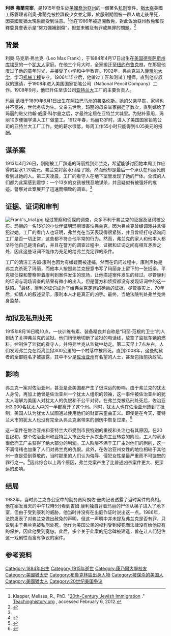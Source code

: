 {{copyedit|time=2014-05-15T01:46:15+00:00}}
{{Infobox person
| name                      = 利奥·弗兰克<br>Leo Frank
| image                     = Leo Frank.jpg
| image_size                = 
| alt                       =
| caption                   = 
| birth_name                = Leo Max Frank
| birth_date                = {{birth date|1884|4|17}}
| birth_place               = {{USA}}[[德克薩斯州|德克薩斯州]][[庫埃羅_(德克薩斯州)|庫埃羅]]
| death_date                = {{Death date and age|1915|8|17|1884|4|17}}
| death_place               = {{USA}}[[佐治亚州|佐治亚州]][[玛丽埃塔_(佐治亚州)|玛丽埃塔]]
| death_cause               = [[私刑|私刑]]（[[絞刑|絞刑]]）
| resting_place             = [[紐約|紐約]][[皇后區|皇后區]]{{le|格倫代爾|Glendale, Queens}}新卡梅爾山公墓
| resting_place_coordinates = {{coord|40.69269|-73.88115|display=inline,title}}
| monuments                 = [[反誹謗聯盟|反誹謗聯盟]]成立90周年紀念碑（2003年10月20日立）, Mount Carmel Cemetery; Georgia historical marker, lynching site, 1200 Roswell Street, Marietta, GA 30060
| residence                 = 佐治亚州[[亚特兰大|亚特兰大]]
| nationality               = 美国
| religion                  = [[犹太教|犹太教]]
| education = 機械工程學士（1906年）<ref name='Rosen2005'>{{cite book | last1 = Rosen | first1 = Fred | title = The Historical Atlas of American Crime | url = https://archive.org/details/historicalatlaso0000rose | publisher = Facts on File, Inc | year = 2005 | location = New York, New York | pages = [https://archive.org/details/historicalatlaso0000rose/page/193 193] | accessdate = 2012-02-02}}</ref> pencil manufacturing apprenticeship (1907)  
| alma_mater =  [[康乃爾大學|康乃爾大學]]
| employer                  = 美國國家鉛筆公司（亞特蘭大廠）
| criminal_charge           = 1913年8月25日判決有罪，罪名是殺害瑪莉·范根（Mary Phagan）。
| criminal_penalty          = 1913年8月26日判決有罪<br>1915年6月21日入獄
| spouse                    = Lucille Selig
| parents                   = Rudolph Frank & Rachel (Ray) Jacobs
| relations                 = 姊妹：Marian J. Stern<br>叔叔：Moses Frank
| signature                 =Leo Frank Signature.png
| signature_alt             =
}}{{Antisemitism}}
'''利奥·弗蘭克案'''，是1915年發生於[[美國|美國]][[喬治亞州|喬治亞州]]的一個著名[[私刑|私刑]]案件。[[猶太裔|猶太裔]]美國工廠管理者利奥·弗蘭克被控謀殺少女並定罪，於服刑期間被一群人劫走後吊死，因美國反猶太現象而受到注意。<ref>Klapper, Melissa, R., PhD. "[http://www.teachinghistory.org/history-content/beyond-the-textbook/25059 20th-Century Jewish Immigration] {{Wayback|url=http://www.teachinghistory.org/history-content/beyond-the-textbook/25059 |date=20121027123352 }}." [http://www.teachinghistory.org Teachinghistory.org] {{Wayback|url=http://www.teachinghistory.org/ |date=20180202130615 }}, accessed February 6, 2012.</ref>他在1986年被追溯赦免，對此佐治亞州赦免和假釋委員會表示是“努力彌補創傷”，但並未觸及有罪或無罪的問題。<ref name="#1">{{Cite web |url=http://www.georgiaencyclopedia.org/articles/history-archaeology/leo-frank-case |title=存档副本 |accessdate=2014-05-15 |archive-date=2014-04-19 |archive-url=https://web.archive.org/web/20140419165055/http://www.georgiaencyclopedia.org/articles/history-archaeology/leo-frank-case |dead-url=no }}</ref>

== 背景 ==
利奥·马克斯·弗兰克（Leo Max Frank），于1884年4月17日出生在[[美国|美国]][[德克萨斯州|德克萨斯州]][[库埃罗|库埃罗]]的一个[[犹太人|犹太人]]家庭。在他三个月大时，全家搬迁至[[纽约|纽约]][[布鲁克林|布鲁克林]]，在那里他度过了他的童年时光，并接受了小学和中学教育。1902年，弗兰克进入[[康奈尔大学|康奈尔大学]]，学习[[机械工程|机械工程]]专业。1906年毕业后，他做过工匠和测试工程师，直到他应叔叔的邀请，于1908年进入美国国家铅笔公司（National Pencil Company）工作。1908年9月，他已升任至该公司[[亚特兰大|亚特兰大]]工厂的主要负责人。

玛丽·范根于1899年6月1日出生在[[阿拉巴马州|阿拉巴马州]]的[[弗洛伦斯|弗洛伦斯]]。她的父亲早丧，家境也并不宽裕，世代务农为生。父亲去世后，玛丽的母亲举家搬迁了数次，直到嫁给了玛丽的继父约翰·威廉·科尔曼之后，才最终定居在亚特兰大城里。为贴补家用，玛丽10岁便辍学进入工厂做童工。1912年春，玛丽13岁时，进入了美国国家铅笔公司的亚特兰大工厂工作。她的薪水很低，每周工作55小时只能得到4.05美元的报酬。

== 谋杀案 ==
1913年4月26日，刚刚被工厂辞退的玛丽找到弗兰克，希望能够讨回她本周工作应得的薪水1.20美元。弗兰克将薪水付给了她，然而他却是最后一个承认在玛丽死前看到过她的人。第二天凌晨，工厂的看守人在地下室里发现了她的尸体。全城的人们都为此案感到震惊：一个13岁的女孩被残忍地谋杀，并且疑似有被强奸的痕迹。警察对此案展开了迅速而细致的调查。<ref name="#1"/>

== 证据、证词和审判 ==
[[File:Frank's_trial.jpg|thumb]]
经过警察和侦探的调查，众多不利于弗兰克的证据及证词被公布。玛丽的一名15岁的小伙伴证明玛丽很害怕弗兰克，因为弗兰克曾经调戏并且侵犯过她。工厂的看门人也证明，弗兰克在当天表现得很紧张，并且曾经打电话询问工厂是否一切正常，这些都不符合他平常的行为。然而，弗兰克的家人和他本人都坚称他自己是清白的，并且在警方的调查过程中，证据和证词之间有相互矛盾之处，因此这些证词不能作为充足的给弗兰克定罪的条件。

工厂的清洁工吉姆·康利也因为有嫌疑而被逮捕，然而在讯问过程中，康利声称是弗兰克杀死了玛丽，而他本人按照弗兰克授意书写了玛丽身上留下的一张纸条。平克顿侦探和警察带着康利到案件发生的现场，让他描述案件发生的经过。尽管康利的证词与现场调查的结果有微小的出入，但是警方和侦探都没有发现证词中的这一缺陷。<ref>{{Cite web |url=http://georgiainfo.galileo.usg.edu/topics/history/article/progressive-era-world-war-ii-1901-1945/the-leo-frank-case |title=存档副本 |accessdate=2014-05-15 |archive-date=2014-05-25 |archive-url=https://web.archive.org/web/20140525225129/http://georgiainfo.galileo.usg.edu/topics/history/article/progressive-era-world-war-ii-1901-1945/the-leo-frank-case |dead-url=no }}</ref>最终，康利的证词成为了给弗兰克定罪的确凿的证据，尽管事实上，70年后，知情人的叙述显示，康利本人才是真正的凶手。最终，当地法院判处弗兰克终身监禁。

== 劫狱及私刑处死 ==
1915年8月16日晚10点，一伙训练有素、装备精良并自称是“玛丽·范根的卫士”的人到达了关押弗兰克的监狱。他们悄悄地切断了监狱的电话线，放空了监狱车辆的燃料，控制住了监狱的看守人，并将弗兰克从监狱中劫走。第二天早上7点左右，人们发现弗兰克在距离监狱300公里的一个村落中被吊死。直到2008年，这些劫狱者的全部姓名才被披露，其中不少是[[佐治亚州|佐治亚州]]有名望的人士，甚至包括前执政官。

== 影响 ==
弗兰克一案对佐治亚州，甚至是全美国都产生了很深远的影响。由于弗兰克的犹太人身份，再加上他曾是佐治亚州一个犹太人组织的领袖，这一事件被佐治亚州的犹太人理解为美国人对犹太人的仇恨和不公平对待。在弗兰克被私刑处死后，佐治亚州3,000名犹太人中的一半都离开了这个州。同时，犹太人也在佐治亚州遭到了抵制，美国人认为犹太人试图通过使用他们的财富来歪曲正义。即使是在今天，亚特兰大市的犹太人也没有完全从弗兰克案带来的创伤中恢复过来。<ref>{{Cite web |url=https://www.jewishvirtuallibrary.org/jsource/anti-semitism/frank.html |title=存档副本 |accessdate=2014-05-15 |archive-date=2014-05-17 |archive-url=https://web.archive.org/web/20140517115725/https://www.jewishvirtuallibrary.org/jsource/anti-semitism/frank.html |dead-url=no }}</ref>

这一案件在佐治亚州和亚特兰大市受到市民特别的重视和关注也有其原因。在20世纪初，整个佐治亚州和亚特兰大市正处于从农业向工业转变的阶段，工人的薪水很低而工厂主获得了绝大部分的利润。工人阶层不满于工厂主对他们的剥削，这一不满情绪也加重了人们对弗兰克的仇恨。此外，在佐治亚州女性的地位相较于其他州一直是受到尊敬的，当时那里的人们认为侮辱、侵犯女性是最严重而不可饶恕的罪行之一。<ref>{{cite web |url=http://www.crimelibrary.com/notorious_murders/not_guilty/frank/1.html |title=存档副本 |accessdate=2014-05-15 |deadurl=yes |archiveurl=https://web.archive.org/web/20140517152607/http://www.crimelibrary.com/notorious_murders/not_guilty/frank/1.html |archivedate=2014-05-17 }}</ref>因此综合以上两个原因，弗兰克案产生了比普通凶杀案件更大、更深远的影响。

== 结局 ==
1982年，当时弗兰克办公室中的勤务员阿朗佐·曼向记者透露了当时案件的真相。他在案发当天的中午12時5分看到吉姆·康利独自背着玛丽的尸体从梯子进入了地下室，但由于受到康利的威胁，他当时并没有在出庭作证时说出这一点。1986年，法院发表了对弗兰克做出赦免的声明，但这一声明中并未提及弗兰克是否有罪，只说到由于弗兰克被私刑处死，他作为美国公民的权利受到侵犯而法律没有给他应有的保护，因此他受到宽恕。此后，多个关于此案的纪念碑被建造，旨在让人们记住这一戏剧性而富有争议的案件。

== 参考资料 ==
<references/>
{{Commons category|Leo Frank}}
{{Authority control}}
{{DEFAULTSORT:Frank, Leo}}
[[Category:1884年出生|Category:1884年出生]]
[[Category:1915年逝世|Category:1915年逝世]]
[[Category:康乃爾大學校友|Category:康乃爾大學校友]]
[[Category:美國猶太史|Category:美國猶太史]]
[[Category:布魯克林區出身人物|Category:布魯克林區出身人物]]
[[Category:被谋杀的美国人|Category:被谋杀的美国人]]
[[Category:美國猶太人|Category:美國猶太人]]
[[Category:20世纪美国争议|Category:20世纪美国争议]]